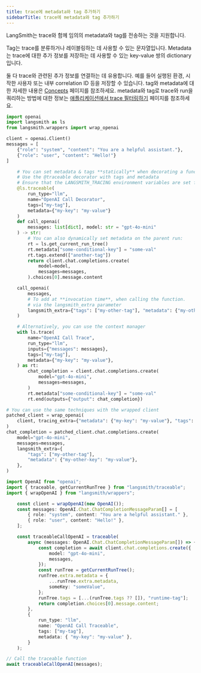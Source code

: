 ```yaml
---
title: trace에 metadata와 tag 추가하기
sidebarTitle: trace에 metadata와 tag 추가하기
---
```


LangSmith는 trace와 함께 임의의 metadata와 tag를 전송하는 것을 지원합니다.

Tag는 trace를 분류하거나 레이블링하는 데 사용할 수 있는 문자열입니다. Metadata는 trace에 대한 추가 정보를 저장하는 데 사용할 수 있는 key-value 쌍의 dictionary입니다.

둘 다 trace와 관련된 추가 정보를 연결하는 데 유용합니다. 예를 들어 실행된 환경, 시작한 사용자 또는 내부 correlation ID 등을 저장할 수 있습니다. tag와 metadata에 대한 자세한 내용은 [Concepts](/langsmith/observability-concepts#tags) 페이지를 참조하세요. metadata와 tag로 trace와 run을 쿼리하는 방법에 대한 정보는 [애플리케이션에서 trace 필터링하기](/langsmith/filter-traces-in-application) 페이지를 참조하세요.

<CodeGroup>

```python Python
import openai
import langsmith as ls
from langsmith.wrappers import wrap_openai

client = openai.Client()
messages = [
    {"role": "system", "content": "You are a helpful assistant."},
    {"role": "user", "content": "Hello!"}
]

    # You can set metadata & tags **statically** when decorating a function
    # Use the @traceable decorator with tags and metadata
    # Ensure that the LANGSMITH_TRACING environment variables are set for @traceable to work
    @ls.traceable(
        run_type="llm",
        name="OpenAI Call Decorator",
        tags=["my-tag"],
        metadata={"my-key": "my-value"}
    )
    def call_openai(
        messages: list[dict], model: str = "gpt-4o-mini"
    ) -> str:
        # You can also dynamically set metadata on the parent run:
        rt = ls.get_current_run_tree()
        rt.metadata["some-conditional-key"] = "some-val"
        rt.tags.extend(["another-tag"])
        return client.chat.completions.create(
            model=model,
            messages=messages,
        ).choices[0].message.content

    call_openai(
        messages,
        # To add at **invocation time**, when calling the function.
        # via the langsmith_extra parameter
        langsmith_extra={"tags": ["my-other-tag"], "metadata": {"my-other-key": "my-value"}}
    )

    # Alternatively, you can use the context manager
    with ls.trace(
        name="OpenAI Call Trace",
        run_type="llm",
        inputs={"messages": messages},
        tags=["my-tag"],
        metadata={"my-key": "my-value"},
    ) as rt:
        chat_completion = client.chat.completions.create(
            model="gpt-4o-mini",
            messages=messages,
        )
        rt.metadata["some-conditional-key"] = "some-val"
        rt.end(outputs={"output": chat_completion})

# You can use the same techniques with the wrapped client
patched_client = wrap_openai(
    client, tracing_extra={"metadata": {"my-key": "my-value"}, "tags": ["a-tag"]}
)
chat_completion = patched_client.chat.completions.create(
    model="gpt-4o-mini",
    messages=messages,
    langsmith_extra={
        "tags": ["my-other-tag"],
        "metadata": {"my-other-key": "my-value"},
    },
)
```

```typescript TypeScript
import OpenAI from "openai";
import { traceable, getCurrentRunTree } from "langsmith/traceable";
import { wrapOpenAI } from "langsmith/wrappers";

    const client = wrapOpenAI(new OpenAI());
    const messages: OpenAI.Chat.ChatCompletionMessageParam[] = [
        { role: "system", content: "You are a helpful assistant." },
        { role: "user", content: "Hello!" },
    ];

    const traceableCallOpenAI = traceable(
        async (messages: OpenAI.Chat.ChatCompletionMessageParam[]) => {
            const completion = await client.chat.completions.create({
                model: "gpt-4o-mini",
                messages,
            });
            const runTree = getCurrentRunTree();
            runTree.extra.metadata = {
                ...runTree.extra.metadata,
                someKey: "someValue",
            };
            runTree.tags = [...(runTree.tags ?? []), "runtime-tag"];
            return completion.choices[0].message.content;
        },
        {
            run_type: "llm",
            name: "OpenAI Call Traceable",
            tags: ["my-tag"],
            metadata: { "my-key": "my-value" },
        }
    );

// Call the traceable function
await traceableCallOpenAI(messages);
```

</CodeGroup>